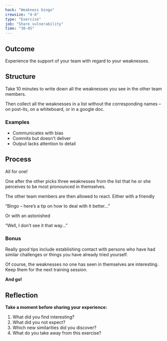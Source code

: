 ```yaml
---
hack: "Weakness bingo"
crewsize: "4-8"
type: "Exercise"
job: "Share vulnerability"
time: "30-45"
---
```


## Outcome

Experience the support of your team with regard to your weaknesses.

## Structure

Take 10 minutes to write down all the weaknesses you see in the other team members.

Then collect all the weaknesses in a list without the corresponding names – on post-its, on a whiteboard, or in a google doc.

### Examples

- Communicates with bias
- Commits but doesn't deliver
- Output lacks attention to detail

## Process

All for one!

One after the other picks three weaknesses from the list that he or she perceives to be most pronounced in themselves.

The other team members are then allowed to react. Either with a friendly

“Bingo – here’s a tip on how to deal with it better…”

Or with an astonished

“Well, I don’t see it that way…”

### Bonus

Really good tips include establishing contact with persons who have had similar challenges or things you have already tried yourself.

Of course, the weaknesses no one has seen in themselves are interesting. Keep them for the next training session.

**And go!**

## Reflection

**Take a moment before sharing your experience:**

1. What did you find interesting?
2. What did you not expect?
3. Which new similarities did you discover?
4. What do you take away from this exercise?
